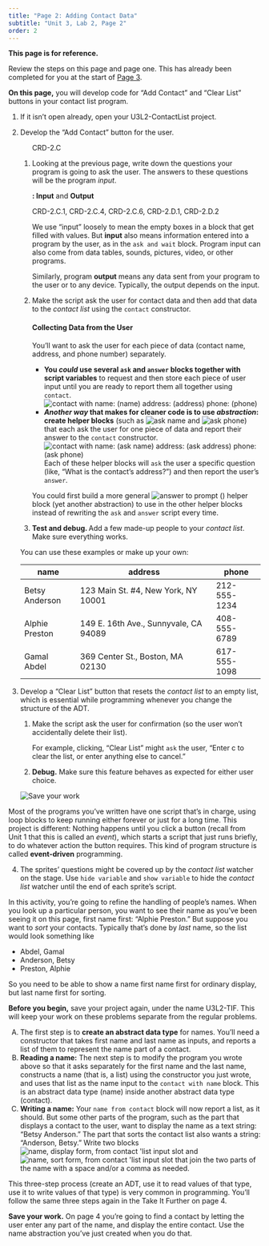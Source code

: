 ```yaml
---
title: "Page 2: Adding Contact Data"
subtitle: "Unit 3, Lab 2, Page 2"
order: 2
---
```


::: learn

**This page is for reference.**

Review the steps on this page and page one. This has already been completed for you at the start of [Page 3](/unit-3/lab-2/3-modifying-adt.qmd).

**On this page,** you will develop code for "Add
Contact" and "Clear List" buttons in your contact list program.

<!--develop:
<ul>
<li>An **"Add Contact" button** for adding each new contact using the `contact` constructor</li>
<li>A **"Clear List" button** for emptying the <var>contact list</var> while debugging</li>
</ul>-->
:::

::: {#first .forYouToDo}
<ol>

<li>If it isn't open already, open your U3L2-ContactList project.</li>

<li>

Develop the "Add Contact" button for the user.

<ol>

::: ap-standard
CRD-2.C
:::

<li>Looking at the previous page, write down the questions your program
is going to ask the user. The answers to these questions will be the
program <em>input</em>.</li>

::: vocabFullWidth
**: Input** and **Output**

::: ap-standard
CRD-2.C.1, CRD-2.C.4, CRD-2.C.6, CRD-2.D.1, CRD-2.D.2
:::

We use "input" loosely to mean the empty boxes in a block that get
filled with values. But **input** also means information
entered into a program by the user, as in the `ask and wait`
block. Program input can also come from data tables, sounds, pictures,
video, or other programs.

Similarly, program **output** means any data sent from
your program to the user or to any device. Typically, the output depends
on the input.
:::

<li>Make the script ask the user for contact data and then add that data
to the <var>contact list</var> using the `contact`
constructor.</li>

::: narrower
<h4>**Collecting Data from the User**</h4>



You'll want to ask the user for each piece of data (contact name,
address, and phone number) separately.

<ul>

<li>**You <em>could</em> use several `ask` and
`answer` blocks together with script variables** to
request and then store each piece of user input until you are ready to
report them all together using `contact`.<br />
<img src="/img/3-lists/contact-constructor-with-variables.png" title="contact with name: (name) address: (address) phone: (phone)" alt="contact with name: (name) address: (address) phone: (phone)" class="ms-4"/></li>

<li>**<em>Another way</em> that makes for cleaner code is to use
<em>abstraction</em>: create helper blocks** (such as
<img src="/img/3-lists/ask-name.png" title="ask name" alt="ask name"/>
and
<img src="/img/3-lists/ask-phone.png" title="ask phone" alt="ask phone"/>)
that each ask the user for one piece of data and report their answer to
the `contact` constructor.<br />
<img src="/img/3-lists/contact-constructor-with-helpers.png" title="contact with name: (ask name) address: (ask address) phone: (ask phone)" alt="contact with name: (ask name) address: (ask address) phone: (ask phone)" class="ms-4"/><br />
Each of these helper blocks will `ask` the user a specific
question (like, "What is the contact's address?") and then report the
user's `answer`.</li>

</ul>

::: endnote
You could first build a more general
<img src="/img/3-lists/answer-to-prompt.png" title="answer to prompt ()" alt="answer to prompt ()"/>
helper block (yet another abstraction) to use in the other helper blocks
instead of rewriting the `ask` and `answer` script
every time. <!--<br />
<a href="#hint-1" data-bs-toggle="collapse" class="collapsed">Click here for a hint.</a>-->

```{=html}
<!--<div id="hint-1" class="collapse">
<img class="ms-4" src="/img/3-lists/ask-name-definition.png" alt="ask name block definition" title="ask name block definition" />
</div>-->
```
:::


:::

<li>**Test and debug. **Add a few made-up people to your
<var>contact list</var>. Make sure everything works.</li>

</ol>

</li>

::: endnote
You can use these examples or make up your own:

| name           | address                               | phone        |
|----------------|---------------------------------------|--------------|
| Betsy Anderson | 123 Main St. #4, New York, NY 10001   | 212-555-1234 |
| Alphie Preston | 149 E. 16th Ave., Sunnyvale, CA 94089 | 408-555-6789 |
| Gamal Abdel    | 369 Center St., Boston, MA 02130      | 617-555-1098 |

:::

<li>

Develop a "Clear List" button that resets the <var>contact list</var> to
an empty list, which is essential while programming whenever you change
the structure of the ADT.

<ol>

<li>

Make the script ask the user for confirmation (so the user won't
accidentally delete their list).

::: endnote
For example, clicking, "Clear List" might `ask` the user,
"Enter c to clear the list, or enter anything else to cancel."
:::

</li>

<li>**Debug.** Make sure this feature behaves as expected
for either user choice.</li>

</ol>

</li>

<img src="/img/icons/save-now.png" title="Save your work" alt="Save your work" class="float-end"/>

</ol>
:::

::: takeNote
Most of the programs you've written have one script that's in charge,
using loop blocks to keep running either forever or just for a long
time. This project is different: Nothing happens until you click a
button (recall from Unit 1 that this is called an <em>event</em>), which
starts a script that just runs briefly, to do whatever action the button
requires. This kind of program structure is called
**event-driven** programming.
:::

::: ifTime
<ol start="4">

<li>The sprites' questions might be covered up by the <var>contact
list</var> watcher on the stage. Use `hide variable` and
`show variable` to hide the <var>contact list</var> watcher
until the end of each sprite's script.</li>

</ol>
:::

::: takeItFurther


In this activity, you're going to refine the handling of people's names.
When you look up a particular person, you want to see their name as
you've been seeing it on this page, first name first: "Alphie Preston."
But suppose you want to <em>sort</em> your contacts. Typically that's
done by <em>last</em> name, so the list would look something like

<ul>

<li>Abdel, Gamal</li>

<li>Anderson, Betsy</li>

<li>Preston, Alphie</li>

</ul>

So you need to be able to show a name first name first for ordinary
display, but last name first for sorting.



**Before you begin,** save your project again, under the
name U3L2-TIF. This will keep your work on these problems separate from
the regular problems.

<ol type="A">

<li>The first step is to **create an abstract data type**
for names. You'll need a constructor that takes first name and last name
as inputs, and reports a list of them to represent the name part of a
contact.</li>

<li>**Reading a name:** The next step is to modify the
program you wrote above so that it asks separately for the first name
and the last name, constructs a name (that is, a list) using the
constructor you just wrote, and uses that list as the name input to the
`contact with name` block. This is an abstract data type
(name) inside another abstract data type (contact).</li>

<li>**Writing a name:** Your `name from contact`
block will now report a list, as it should. But some other parts of the
program, such as the part that displays a contact to the user, want to
display the name as a text string: "Betsy Anderson." The part that sorts
the contact list also wants a string: "Anderson, Betsy." Write two
blocks
<img src="/img/3-lists/name-display-form-from-contact.png" title="name, display form, from contact &apos;list input slot" alt="name, display form, from contact &apos;list input slot" class="inline"/>
and
<img src="/img/3-lists/name-sort-form-from-contact.png" title="name, sort form, from contact &apos;list input slot" alt="name, sort form, from contact &apos;list input slot" class="inline"/>
that join the two parts of the name with a space and/or a comma as
needed.</li>

</ol>

::: takeNote
This three-step process (create an ADT, use it to read values of that
type, use it to write values of that type) is very common in
programming. You'll follow the same three steps again in the Take It
Further on page 4.
:::

**Save your work.** On page 4 you're going to find a
contact by letting the user enter any part of the name, and display the
entire contact. Use the name abstraction you've just created when you do
that.
:::

